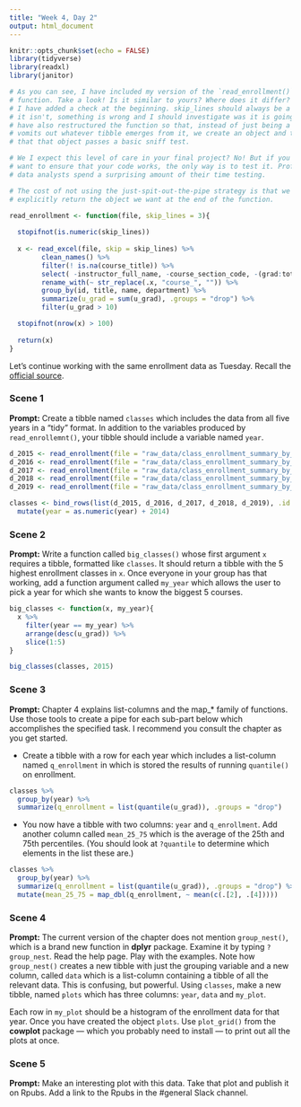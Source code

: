 ```yaml
---
title: "Week 4, Day 2"
output: html_document
---
```


```r
knitr::opts_chunk$set(echo = FALSE)
library(tidyverse)
library(readxl)
library(janitor)

# As you can see, I have included my version of the `read_enrollment()`
# function. Take a look! Is it similar to yours? Where does it differ? Note that
# I have added a check at the beginning. skip_lines should always be a numer. If
# it isn't, something is wrong and I should investigate was it is going on. I
# have also restructured the function so that, instead of just being a pipe that
# vomits out whatever tibble emerges from it, we create an object and then test
# that that object passes a basic sniff test.

# We I expect this level of care in your final project? No! But if you really
# want to ensure that your code works, the only way is to test it. Professional
# data analysts spend a surprising amount of their time testing.

# The cost of not using the just-spit-out-the-pipe strategy is that we need to
# explicitly return the object we want at the end of the function.

read_enrollment <- function(file, skip_lines = 3){
  
  stopifnot(is.numeric(skip_lines))
  
  x <- read_excel(file, skip = skip_lines) %>% 
        clean_names() %>% 
        filter(! is.na(course_title)) %>% 
        select( -instructor_full_name, -course_section_code, -(grad:total)) %>%
        rename_with(~ str_replace(.x, "course_", "")) %>% 
        group_by(id, title, name, department) %>% 
        summarize(u_grad = sum(u_grad), .groups = "drop") %>% 
        filter(u_grad > 10)

  stopifnot(nrow(x) > 100)
  
  return(x)
}
```

Let's continue working with the same enrollment data as Tuesday.  Recall the [official source](https://registrar.fas.harvard.edu/faculty-staff/courses/enrollment/archived-course-enrollment-reports).

### Scene 1

**Prompt:** Create a tibble named `classes` which includes the data from all five years in a "tidy" format. In addition to the variables produced by `read_enrollemnt()`, your tibble should include a variable named `year`.

```r
d_2015 <- read_enrollment(file = "raw_data/class_enrollment_summary_by_term_fall_2015.xlsx")
d_2016 <- read_enrollment(file = "raw_data/class_enrollment_summary_by_term_fall_2016.xlsx", 0)
d_2017 <- read_enrollment(file = "raw_data/class_enrollment_summary_by_term_10.20.17.xlsx")
d_2018 <- read_enrollment(file = "raw_data/class_enrollment_summary_by_term_10.24.18.xlsx", 2)
d_2019 <- read_enrollment(file = "raw_data/class_enrollment_summary_by_term_12.20.19.xlsx")

classes <- bind_rows(list(d_2015, d_2016, d_2017, d_2018, d_2019), .id = "year") %>%
  mutate(year = as.numeric(year) + 2014)
```


### Scene 2

**Prompt:** Write a function called `big_classes()` whose first argument `x` requires a tibble, formatted like `classes`. It should return a tibble with the 5 highest enrollment classes in `x`. Once everyone in your group has that working, add a function argument called `my_year` which allows the user to pick a year for which she wants to know the biggest 5 courses.

```r
big_classes <- function(x, my_year){
  x %>%
    filter(year == my_year) %>%
    arrange(desc(u_grad)) %>%
    slice(1:5)
}

big_classes(classes, 2015)
```



### Scene 3

**Prompt:** Chapter 4 explains list-columns and the map_* family of functions. Use those tools to create a pipe for each sub-part below which accomplishes the specified task. I recommend you consult the chapter as you get started.

* Create a tibble with a row for each year which includes a list-column named `q_enrollment` in which is stored the results of running `quantile()` on enrollment.

```r
classes %>%
  group_by(year) %>%
  summarize(q_enrollment = list(quantile(u_grad)), .groups = "drop")

```


* You now have a tibble with two columns: `year` and `q_enrollment`. Add another column called `mean_25_75` which is the average of the 25th and 75th percentiles. (You should look at `?quantile` to determine which elements in the list these are.) 

```r
classes %>%
  group_by(year) %>%
  summarize(q_enrollment = list(quantile(u_grad)), .groups = "drop") %>%
  mutate(mean_25_75 = map_dbl(q_enrollment, ~ mean(c(.[2], .[4]))))
```



### Scene 4

**Prompt:** The current version of the chapter does not mention `group_nest()`, which is a brand new function in **dplyr** package. Examine it by typing `?group_nest`. Read the help page. Play with the examples.  Note how `group_nest()` creates a new tibble with just the grouping variable and a new column, called `data` which is a list-column containing a tibble of all the relevant data. This is confusing, but powerful. Using `classes`, make a new tibble, named `plots` which has three columns: `year`, `data` and `my_plot`. 

Each row in `my_plot` should be a histogram of the enrollment data for that year. Once you have created the object `plots`. Use `plot_grid()` from the **cowplot** package --- which you probably need to install --- to print out all the plots at once.




### Scene 5

**Prompt:** Make an interesting plot with this data. Take that plot and publish it on Rpubs. Add a link to the Rpubs in the #general Slack channel.

